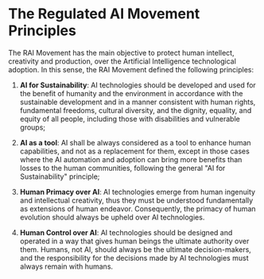 # The Regulated AI Movement Principles

The RAI Movement has the main objective to protect human intellect, creativity and production, over the Artificial Intelligence technological adoption. In this sense, the RAI Movement defined the following principles:

1. **AI for Sustainability**: AI technologies should be developed and used for the benefit of humanity and the environment in accordance with the sustainable development and in a manner consistent with human rights, fundamental freedoms, cultural diversity, and the dignity, equality, and equity of all people, including those with disabilities and vulnerable groups;

2. **AI as a tool**: AI shall be always considered as a tool to enhance human capabilities, and not as a replacement for them, except in those cases where the AI automation and adoption can bring more benefits than losses to the human communities, following the general "AI for Sustainability" principle;

3. **Human Primacy over AI**: AI technologies emerge from human ingenuity and intellectual creativity, thus they must be understood fundamentally as extensions of human endeavor. Consequently, the primacy of human evolution should always be upheld over AI technologies.

4. **Human Control over AI**: AI technologies should be designed and operated in a way that gives human beings the ultimate authority over them. Humans, not AI, should always be the ultimate decision-makers, and the responsibility for the decisions made by AI technologies must always remain with humans.
